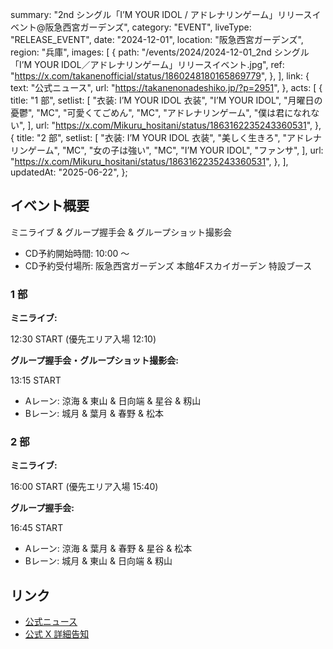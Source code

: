   summary: "2nd シングル「I’M YOUR IDOL / アドレナリンゲーム」リリースイベント@阪急西宮ガーデンズ",
  category: "EVENT",
  liveType: "RELEASE_EVENT",
  date: "2024-12-01",
  location: "阪急西宮ガーデンズ",
  region: "兵庫",
  images: [
    {
      path: "/events/2024/2024-12-01_2nd シングル「I’M YOUR IDOL／アドレナリンゲーム」リリースイベント.jpg",
      ref: "https://x.com/takanenofficial/status/1860248180165869779",
    },
  ],
  link: {
    text: "公式ニュース",
    url: "https://takanenonadeshiko.jp/?p=2951",
  },
  acts: [
    {
      title: "1 部",
      setlist: [
        "衣装: I’M YOUR IDOL 衣装",
        "I’M YOUR IDOL",
        "月曜日の憂鬱",
        "MC",
        "可愛くてごめん",
        "MC",
        "アドレナリンゲーム",
        "僕は君になれない",
      ],
      url: "https://x.com/Mikuru_hositani/status/1863162235243360531",
    },
    {
      title: "2 部",
      setlist: [
        "衣装: I’M YOUR IDOL 衣装",
        "美しく生きろ",
        "アドレナリンゲーム",
        "MC",
        "女の子は強い",
        "MC",
        "I’M YOUR IDOL",
        "ファンサ",
      ],
      url: "https://x.com/Mikuru_hositani/status/1863162235243360531",
    },
  ],
  updatedAt: "2025-06-22",
};

## イベント概要

ミニライブ & グループ握手会 & グループショット撮影会

- CD予約開始時間: 10:00 〜
- CD予約受付場所: 阪急西宮ガーデンズ 本館4Fスカイガーデン 特設ブース

### 1 部

**ミニライブ:**

12:30 START (優先エリア入場 12:10)

**グループ握手会・グループショット撮影会:**

13:15 START

- Aレーン: 涼海 & 東山 & 日向端 & 星谷 & 籾山
- Bレーン: 城月 & 葉月 & 春野 & 松本

### 2 部

**ミニライブ:**

16:00 START (優先エリア入場 15:40)

**グループ握手会:**

16:45 START

- Aレーン: 涼海 & 葉月 & 春野 & 星谷 & 松本
- Bレーン: 城月 & 東山 & 日向端 & 籾山

## リンク

- [公式ニュース](https://takanenonadeshiko.jp/?p=2951)
- [公式 X 詳細告知](https://x.com/takanenofficial/status/1860172462383841735)
